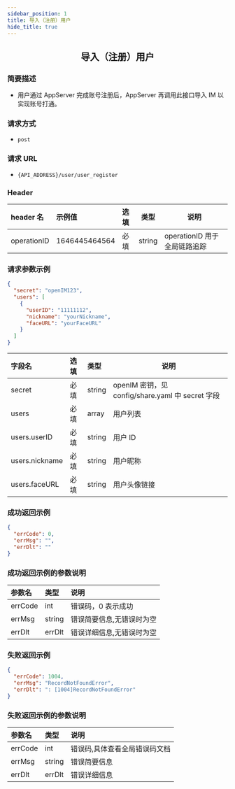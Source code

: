 ```yaml
---
sidebar_position: 1
title: 导入（注册）用户
hide_title: true
---
```


<center>

## 导入（注册）用户

</center>

### 简要描述

- 用户通过 AppServer 完成账号注册后，AppServer 再调用此接口导入 IM 以实现账号打通。

### 请求方式

- `post`

### 请求 URL

- `{API_ADDRESS}/user/user_register`

### Header

| header 名   | 示例值        | 选填 | 类型   | 说明                         |
| :---------- | :------------ | :--- | ------ | ---------------------------- |
| operationID | 1646445464564 | 必填 | string | operationID 用于全局链路追踪 |

### 请求参数示例

```json
{
  "secret": "openIM123",
  "users": [
    {
      "userID": "11111112",
      "nickname": "yourNickname",
      "faceURL": "yourFaceURL"
    }
  ]
}
```

| 字段名         | 选填 | 类型   | 说明                                             |
| :------------- | :--- | :----- | ------------------------------------------------ |
| secret         | 必填 | string | openIM 密钥，见 config/share.yaml 中 secret 字段 |
| users          | 必填 | array  | 用户列表                                         |
| users.userID   | 必填 | string | 用户 ID                                          |
| users.nickname | 必填 | string | 用户昵称                                         |
| users.faceURL  | 必填 | string | 用户头像链接                                     |

### 成功返回示例

```json
{
  "errCode": 0,
  "errMsg": "",
  "errDlt": ""
}
```

### 成功返回示例的参数说明

| 参数名  | 类型   | 说明                      |
| :------ | :----- | :------------------------ |
| errCode | int    | 错误码，0 表示成功        |
| errMsg  | string | 错误简要信息,无错误时为空 |
| errDlt  | errDlt | 错误详细信息,无错误时为空 |

### 失败返回示例

```json
{
  "errCode": 1004,
  "errMsg": "RecordNotFoundError",
  "errDlt": ": [1004]RecordNotFoundError"
}
```

### 失败返回示例的参数说明

| 参数名  | 类型   | 说明                          |
| :------ | :----- | :---------------------------- |
| errCode | int    | 错误码,具体查看全局错误码文档 |
| errMsg  | string | 错误简要信息                  |
| errDlt  | errDlt | 错误详细信息                  |
